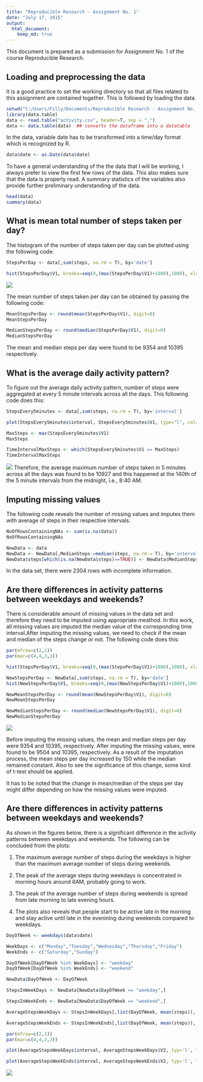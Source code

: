 ```yaml
---
title: "Reproducible Research - Assignment No. 1"
date: "July 17, 2015"
output: 
  html_document:
    keep_md: true
---
```


This document is prepared as a submission for Assignment No. 1 of the course Reproducible Research.  

## Loading and preprocessing the data

It is a good practice to set the working directory so that all files related to this assignment are contained together. This is followed by loading the data. 

```r
setwd("C:/Users/Filly/Documents/Reproducible Research - Assignment No. 1") 
library(data.table)
data <- read.table("activity.csv", header=T, sep = ",")
data <- data.table(data)  ## converts the dataframe into a datatable
```

In the data, variable date has to be transformed into a time/day format which is recognized by R.

```r
data$date <- as.Date(data$date)
```

To have a general understanding of the the data that I will be working, I always prefer to view the first few rows of the data. This also makes sure that the data is properly read. A summary statistics of the variables also provide further preliminary understanding of the data.

```r
head(data)
summary(data)
```

## What is mean total number of steps taken per day?

The histogram of the number of steps taken per day can be plotted using the following code:

```r
StepsPerDay <- data[,sum(steps, na.rm = T), by='date']

hist(StepsPerDay$V1, breaks=seq(0,(max(StepsPerDay$V1)+1000),1000), xlab="No. of Steps per day", main = "Histogram of number of steps per day", col=8)
```
![](figure-html/unnamed-chunk-4-1.png) 

The mean number of steps taken per day can be obtained by passing the following code:

```r
MeanStepsPerDay <- round(mean(StepsPerDay$V1), digit=0)
MeanStepsPerDay

MedianStepsPerDay <- round(median(StepsPerDay$V1), digit=0)
MedianStepsPerDay
```

The mean and median steps per day were found to be 9354 and 10395 respectively.

## What is the average daily activity pattern?

To figure out the average daily activity pattern, number of steps were aggregated at every 5 minute intervals across all the days. This following code does this:

```r
StepsEvery5minutes <- data[,sum(steps, na.rm = T), by='interval'] 

plot(StepsEvery5minutes$interval, StepsEvery5minutes$V1, type="l", col=2, xlab="Time of day (every 5 mintes)", ylab="No. Of steps", main="No. of steps across time of the day")

MaxSteps <- max(StepsEvery5minutes$V1)
MaxSteps

TimeIntervalMaxSteps <- which(StepsEvery5minutes$V1 == MaxSteps)
TimeIntervalMaxSteps
```
![](unnamed-chunk-6-1.png)
Therefore, the average maximum number of steps taken in 5 minutes across all the days was found to be 10927 and this happened at the 140th of the 5 minute intervals from the midnight, i.e., 8:40 AM.

## Imputing missing values

The following code reveals the number of missing values and imputes them with average of steps in their respective intervals.

```r
NoOfRowsContainingNAs <- sum(is.na(data))
NoOfRowsContainingNAs

NewData <- data
NewData <- NewData[,MedianSteps:=median(steps, na.rm = T), by='interval']
NewData$steps[which(is.na(NewData$steps)==TRUE)] <- NewData$MedianSteps[which(is.na(NewData$steps)==TRUE)]
```

In the data set, there were 2304 rows with incomplete information. 

## Are there differences in activity patterns between weekdays and weekends?

There is considerable amount of missing values in the data set and therefore they need to be imputed using appropriate meathod. In this work, all missing values are imputed the median value of the corresponding time interval.After imputing the missing values, we need to check if the mean and median of the steps change or not. The following code does this:

```r
par(mfrow=c(2,1))
par(mar=c(4,4,3,3))

hist(StepsPerDay$V1, breaks=seq(0,(max(StepsPerDay$V1)+1000),1000), xlab="No. of Steps per day", main = "Histogram of number of steps per day\n(Before imputing missing values)", col=8)

NewStepsPerDay <- NewData[,sum(steps, na.rm = T), by='date'] 
hist(NewStepsPerDay$V1, breaks=seq(0,(max(NewStepsPerDay$V1)+1000),1000), xlab="No. of Steps per day", main = paste("Histogram of number of steps per day\n(After imputing missing values)"), col=8)

NewMeanStepsPerDay <- round(mean(NewStepsPerDay$V1), digit=0)
NewMeanStepsPerDay

NewMedianStepsPerDay <- round(median(NewStepsPerDay$V1), digit=0)
NewMedianStepsPerDay
```
![](unnamed-chunk-8-1.png)

Before imputing the missing values, the mean and median steps per day were 9354 and 10395, respectively. After imputing the missing values, were found to be 9504 and 10395, respectively. As a result of the imputation process, the mean steps per day increased by 150 while the median remained constant. Also to see the significance of this change, some kind of t-test should be applied. 

It has to be noted that the change in mean/median of the steps per day might differ depending on how the missing values were imputed. 

## Are there differences in activity patterns between weekdays and weekends?

As shown in the figures below, there is a significant difference in the activity patterns between weekdays and weekends. The following can be concluded from the plots:

1. The maximum average number of steps during the weekdays is higher than the maximum average number of steps during weekends. 

2. The peak of the average steps during weekdays is concentrated in morning hours around 8AM, probably going to work. 

3. The peak of the average number of steps during weekends is spread from late morning to late evening hours. 

4. The plots also reveals that people start to be active late in the morning and stay active until late in the evenining during weekends compared to weekdays.

```r
DayOfWeek <- weekdays(data$date)

WeekDays <- c("Monday","Tuesday","Wednesday","Thursday","Friday")
WeekEnds <- c("Saturday","Sunday")

DayOfWeek[DayOfWeek %in% WeekDays] <- "weekday"
DayOfWeek[DayOfWeek %in% WeekEnds] <- "weekend"

NewData$DayOfWeek <- DayOfWeek

StepsInWeekDays <- NewData[NewData$DayOfWeek == "weekday",]

StepsInWeekEnds <- NewData[NewData$DayOfWeek == "weekend",]

AverageStepsWeekDays <- StepsInWeekDays[,list(DayOfWeek, mean(steps)), by='interval']

AverageStepsWeekEnds <- StepsInWeekEnds[,list(DayOfWeek, mean(steps)), by='interval']

par(mfrow=c(2,1))
par(mar=c(4,4,3,3))

plot(AverageStepsWeekDays$interval, AverageStepsWeekDays$V2, typ='l', lwd=2, col=2, xlab="Time of day (in minutes)", ylab = "Steps", main = "Average steps in weekdays during the day", ylim=c(0,200))

plot(AverageStepsWeekEnds$interval, AverageStepsWeekEnds$V2, typ='l', lwd=2, col=2, xlab="Time of day (in minutes)", ylab = "Steps", main = "Average steps in weekends during the day", ylim=c(0,200))
```
![](unnamed-chunk-9-1.png)



